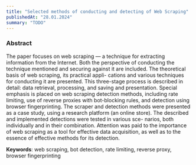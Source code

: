 ```yaml
---
title: "Selected methods of conducting and detecting of Web Scraping"
publishedAt: "28.01.2024"
summary: "TODO"
---
```


### Abstract

The paper focuses on web scraping — a technique for extracting information
from the Internet. Both the perspective of conducting the technique mentioned and
securing against it are included. The theoretical basis of web scraping, its practical appli-
cations and various techniques for conducting it are presented. This three-stage process
is described in detail: data retrieval, processing, and saving and presentation. Special
emphasis is placed on web scraping detection methods, including rate limiting, use of
reverse proxies with bot-blocking rules, and detection using browser fingerprinting. The
scraper and detection methods were presented as a case study, using a research platform
(an online store). The described and implemented detections were tested in various sce-
narios, both individually and in their combination. Attention was paid to the importance
of web scraping as a tool for effective data acquisition, as well as to the essence of effective
methods for its detection.

**Keywords**: web scraping, bot detection, rate limiting, reverse proxy, browser fingerprinting

